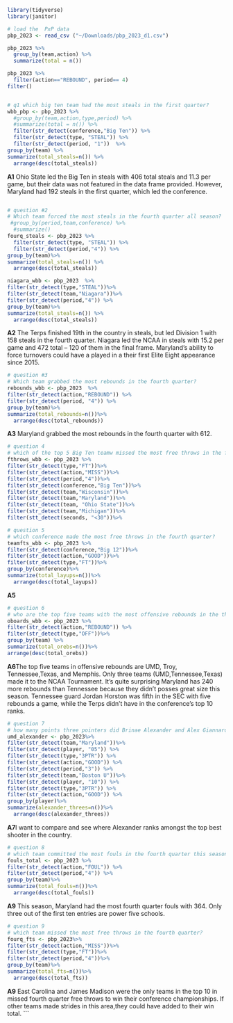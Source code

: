 ```r
library(tidyverse)
library(janitor)
```


```r
# load the  PxP data 
pbp_2023 <- read_csv ("~/Downloads/pbp_2023_d1.csv")
```
```r
pbp_2023 %>% 
  group_by(team,action) %>% 
  summarize(total = n())
```
```r
pbp_2023 %>% 
  filter(action=="REBOUND", period== 4) 
filter()
```

```r

```




```r
# q1 which big ten team had the most steals in the first quarter?
wbb_pbp <- pbp_2023 %>% 
  #group_by(team,action,type,period) %>% 
  #summarize(total = n()) %>%
  filter(str_detect(conference,"Big Ten")) %>% 
  filter(str_detect(type, "STEAL")) %>% 
  filter(str_detect(period, "1"))  %>% 
group_by(team) %>% 
summarize(total_steals=n()) %>% 
  arrange(desc(total_steals))
```
**A1** Ohio State led the Big Ten in steals with 406 total steals and 11.3 per game, but their data was not featured in the data frame provided. However, Maryland had 192 steals in the first quarter, which led the conference.

```r

```





```r
# question #2 
# Which team forced the most steals in the fourth quarter all season?
 #group_by(period,team,conference) %>%
  #summarize()
fourq_steals <- pbp_2023 %>%
  filter(str_detect(type, "STEAL")) %>%
  filter(str_detect(period,"4")) %>%
group_by(team)%>%
summarize(total_steals=n()) %>%
  arrange(desc(total_steals))
```

```r
niagara_wbb <- pbp_2023  %>%
filter(str_detect(type,"STEAL"))%>%
filter(str_detect(team,"Niagara"))%>%
filter(str_detect(period,"4")) %>%
group_by(team)%>%
summarize(total_steals=n()) %>%
  arrange(desc(total_steals))
```





**A2** The Terps finished 19th in the country in steals, but led Division 1 with 158 steals in the fourth quarter. Niagara led the NCAA in steals with 15.2 per game and 472 total -- 120 of them in the final frame. Maryland's ability to force turnovers could have a played in a their first Elite Eight appearance since 2015. 

```r
# question #3
# Which team grabbed the most rebounds in the fourth quarter?
rebounds_wbb <- pbp_2023  %>%
filter(str_detect(action,"REBOUND")) %>%
filter(str_detect(period, "4")) %>%
group_by(team)%>%
summarize(total_rebounds=n())%>%
  arrange(desc(total_rebounds))
```
**A3** Maryland grabbed the most rebounds in the fourth quarter with 612.

```r
# question 4 
# which of the top 5 Big Ten teamw missed the most free throws in the fourth quarter under 30 seconds?
fthrows_wbb <- pbp_2023 %>%
filter(str_detect(type,"FT"))%>%
filter(str_detect(action,"MISS"))%>%
filter(str_detect(period,"4"))%>%
filter(str_detect(conference,"Big Ten"))%>%
filter(str_detect(team,"Wisconsin"))%>%
filter(str_detect(team,"Maryland"))%>%
filter(str_detect(team, "Ohio State"))%>%
filter(str_detect(team,"Michigan"))%>%
filter(stt_detect(seconds, "<30"))%>%

```


```r
# question 5
# which conference made the most free throws in the fourth quarter?
teamfts_wbb <- pbp_2023 %>%
filter(str_detect(conference,"Big 12"))%>%
filter(str_detect(action,"GOOD"))%>%
filter(str_detect(type,"FT"))%>%
group_by(conference)%>%
summarize(total_layups=n())%>%
  arrange(desc(total_layups))
```
**A5** 

```r
# question 6
# who are the top five teams with the most offensive rebounds in the third quarter and what did the results show?
oboards_wbb <- pbp_2023 %>%
filter(str_detect(action,"REBOUND")) %>%
filter(str_detect(type,"OFF"))%>%
group_by(team) %>%
summarize(total_orebs=n())%>%
arrange(desc(total_orebs))
```
**A6**The top five teams in offensive rebounds are UMD, Troy, Tennessee,Texas, and Memphis. Only three teams (UMD,Tennessee,Texas) made it to the NCAA Tournament. It's quite surprising Maryland has 240 more rebounds than Tennessee because they didn't posses great size this season. Tennessee guard Jordan Horston was fifth in the SEC with five rebounds a game, while the Terps didn't have in the conference's top 10 ranks.
```r
# question 7
# how many points three pointers did Brinae Alexander and Alex Giannaros make in the third quarter all season?
umd_alexander <- pbp_2023%>%
filter(str_detect(team,"Maryland"))%>%
filter(str_detect(player, "05")) %>%
filter(str_detect(type,"3PTR")) %>%
filter(str_detect(action,"GOOD")) %>%
filter(str_detect(period,"3")) %>%
filter(str_detect(team,"Boston U"))%>%
filter(str_detect(player, "10")) %>%
filter(str_detect(type,"3PTR")) %>%
filter(str_detect(action,"GOOD")) %>%
group_by(player)%>%
summarize(alexander_threes=n())%>%
  arrange(desc(alexander_threes))
```
**A7**I want to compare and see where Alexander ranks amongst the top best shooter in the country.


```r
# question 8
# which team committed the most fouls in the fourth quarter this season?
fouls_total <- pbp_2023 %>%
filter(str_detect(action,"FOUL")) %>%
filter(str_detect(period,"4")) %>%
group_by(team)%>%
summarize(total_fouls=n())%>%
  arrange(desc(total_fouls))
```
**A9** This season, Maryland had the most fourth quarter fouls with 364. Only three out of the first ten entries are power five schools. 

```r
# question 9
# which team missed the most free throws in the fourth quarter?
fourq_fts <- pbp_2023%>%
filter(str_detect(action,"MISS"))%>%
filter(str_detect(type,"FT"))%>%
filter(str_detect(period,"4"))%>%
group_by(team)%>%
summarize(total_fts=n())%>%
  arrange(desc(total_fts))
```
**A9** East Carolina and James Madison were the only teams in the top 10 in missed fourth quarter free throws to win their conference championships. If other teams made strides in this area,they could have added to their win total.
```

